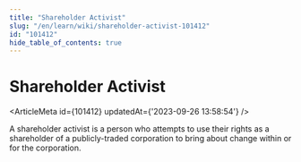 ```yaml
---
title: "Shareholder Activist"
slug: "/en/learn/wiki/shareholder-activist-101412"
id: "101412"
hide_table_of_contents: true
---
```



# Shareholder Activist

<ArticleMeta id={101412} updatedAt={'2023-09-26 13:58:54'} />
<div className='border-solid border-b border-t-0 my-4 border-[var(--ifm-color-gray-300)]' />

A shareholder activist is a person who attempts to use their rights as a shareholder of a publicly-traded corporation to bring about change within or for the corporation.

